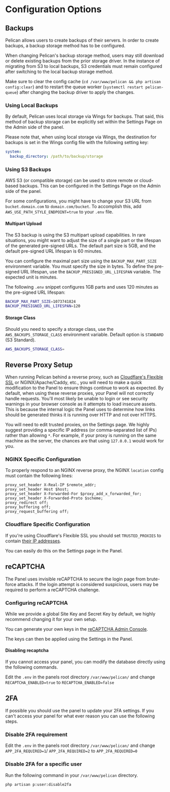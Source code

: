 # Configuration Options

## Backups

Pelican allows users to create backups of their servers. In order to create backups, a backup storage method has to be configured.

When changing Pelican's backup storage method, users may still download or delete existing backups from the prior storage driver. In the instance of migrating from S3 to local backups, S3 credentials must remain configured after switching to the local backup storage method.

Make sure to clear the config cache (`cd /var/www/pelican && php artisan config:clear`) and to restart the queue worker (`systemctl restart pelican-queue`) after changing the backup driver to apply the changes.

### Using Local Backups

By default, Pelican uses local storage via Wings for backups. That said, this method of backup storage can be explicitly set within the Settings Page on the Admin side of the panel.


Please note that, when using local storage via Wings, the destination for backups is set in the Wings config file with the following setting key:

```yml {2}
system:
  backup_directory: /path/to/backup/storage
```

### Using S3 Backups

AWS S3 (or compatible storage) can be used to store remote or cloud-based backups. This can be configured in the Settings Page on the Admin side of the panel.

For some configurations, you might have to change your S3 URL from `bucket.domain.com` to `domain.com/bucket`. To accomplish this, add `AWS_USE_PATH_STYLE_ENDPOINT=true` to your `.env` file.

#### Multipart Upload

The S3 backup is using the S3 multipart upload capabilities. In rare situations, you might want to adjust the size of a single part or the lifespan of the generated pre-signed URLs. The default part size is 5GB, and the default pre-signed URL lifespan is 60 minutes.

You can configure the maximal part size using the `BACKUP_MAX_PART_SIZE` environment variable. You must specify the size in bytes. To define the pre-signed URL lifespan, use the `BACKUP_PRESIGNED_URL_LIFESPAN` variable. The expected unit is minutes.

The following `.env` snippet configures 1GB parts and uses 120 minutes as the pre-signed URL lifespan:

```sh
BACKUP_MAX_PART_SIZE=1073741824
BACKUP_PRESIGNED_URL_LIFESPAN=120
```

#### Storage Class

Should you need to specify a storage class, use the `AWS_BACKUPS_STORAGE_CLASS` environment variable. Default option is `STANDARD` (S3 Standard).

```sh
AWS_BACKUPS_STORAGE_CLASS=
```

## Reverse Proxy Setup

When running Pelican behind a reverse proxy, such as [Cloudflare's Flexible SSL](https://support.cloudflare.com/hc/en-us/articles/200170416-What-do-the-SSL-options-mean-)
or NGINX/Apache/Caddy, etc., you will need to make a quick modification to the Panel to ensure things continue to work as expected. By default, when using these reverse proxies,
your Panel will not correctly handle requests. You'll most likely be unable to login or see security warnings in your browser console as it attempts to load insecure assets.
This is because the internal logic the Panel uses to determine how links should be generated thinks it is running over HTTP and not over HTTPS.

You will need to edit trusted proxies, on the Settings page. We highly suggest providing a specific IP address
(or comma-separated list of IPs) rather than allowing `*`. For example, if your proxy is running on the same machine as the server,
the chances are that using `127.0.0.1` would work for you.

### NGINX Specific Configuration

To properly respond to an NGINX reverse proxy, the NGINX `location` config must contain the following lines:

```NGINX
proxy_set_header X-Real-IP $remote_addr;
proxy_set_header Host $host;
proxy_set_header X-Forwarded-For $proxy_add_x_forwarded_for;
proxy_set_header X-Forwarded-Proto $scheme;
proxy_redirect off;
proxy_buffering off;
proxy_request_buffering off;
```

### Cloudflare Specific Configuration

If you're using Cloudflare's Flexible SSL you should set `TRUSTED_PROXIES` to contain [their IP addresses](https://www.cloudflare.com/ips/).

You can easily do this on the Settings page in the Panel.

## reCAPTCHA

The Panel uses invisible reCAPTCHA to secure the login page from brute-force attacks. If the login attempt is considered suspicious, users may be required to perform a reCAPTCHA challenge.

### Configuring reCAPTCHA

While we provide a global Site Key and Secret Key by default, we highly recommend changing it for your own setup.

You can generate your own keys in the [reCAPTCHA Admin Console](https://www.google.com/recaptcha/admin).

The keys can then be applied using the Settings in the Panel.

#### Disabling recaptcha

If you cannot access your panel, you can modify the database directly using the following commands.

Edit the `.env` in the panels root directory `/var/www/pelican/` and change `RECAPTCHA_ENABLED=true` to `RECAPTCHA_ENABLED=false`

## 2FA

If possible you should use the panel to update your 2FA settings. If you can't access your panel for what ever reason you can use the following steps.

### Disable 2FA requirement

Edit the `.env` in the panels root directory `/var/www/pelican/` and change `APP_2FA_REQUIRED=1`/ `APP_2FA_REQUIRED=2` to `APP_2FA_REQUIRED=0`

### Disable 2FA for a specific user

Run the following command in your `/var/www/pelican` directory.

```sh
php artisan p:user:disable2fa
```
